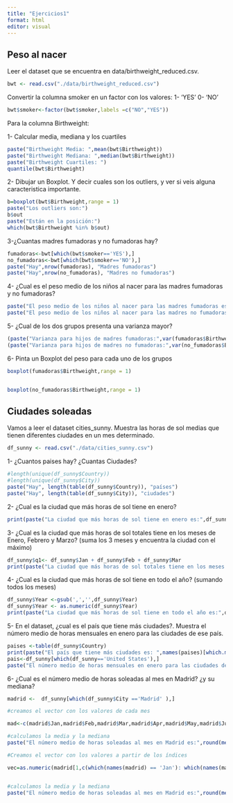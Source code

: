 ---
title: "Ejercicios1"
format: html
editor: visual
---

## Peso al nacer

Leer el dataset que se encuentra en data/birthweight_reduced.csv.

```{r}
bwt <- read.csv("./data/birthweight_reduced.csv")
```

Convertir la columna smoker en un factor con los valores: 1- 'YES' 0- 'NO'

```{r}
bwt$smoker<-factor(bwt$smoker,labels =c("NO","YES"))
```

Para la columna Birthweight:

1- Calcular media, mediana y los cuartiles

```{r}
paste("Birthweight Media: ",mean(bwt$Birthweight))
paste("Birthweight Mediana: ",median(bwt$Birthweight))
paste("Birthweight Cuartiles: ")
quantile(bwt$Birthweight)

```

2- Dibujar un Boxplot. Y decir cuales son los outliers, y ver si veis alguna caracteristica importante.

```{r}
b=boxplot(bwt$Birthweight,range = 1)
paste("Los outliers son:") 
b$out
paste("Están en la posición:")
which(bwt$Birthweight %in% b$out)
```

3-¿Cuantas madres fumadoras y no fumadoras hay?

```{r}
fumadoras<-bwt[which(bwt$smoker=='YES'),]
no_fumadoras<-bwt[which(bwt$smoker=='NO'),]
paste("Hay",nrow(fumadoras), "Madres fumadoras")
paste("Hay",nrow(no_fumadoras), "Madres no fumadoras")
```

4- ¿Cual es el peso medio de los niños al nacer para las madres fumadoras y no fumadoras?

```{r}
paste("El peso medio de los niños al nacer para las madres fumadoras es:",round(mean(fumadoras$Birthweight),2))
paste("El peso medio de los niños al nacer para las madres no fumadoras es:",round(mean(no_fumadoras$Birthweight),2))
```

5- ¿Cual de los dos grupos presenta una varianza mayor?

```{r}
(paste("Varianza para hijos de madres fumadoras:",var(fumadoras$Birthweight)))
(paste("Varianza para hijos de madres no fumadoras:",var(no_fumadoras$Birthweight)))
```

6- Pinta un Boxplot del peso para cada uno de los grupos

```{r}
boxplot(fumadoras$Birthweight,range = 1)


boxplot(no_fumadoras$Birthweight,range = 1)


```

## Ciudades soleadas

Vamos a leer el dataset cities_sunny. Muestra las horas de sol medias que tienen diferentes ciudades en un mes determinado.

```{r}
df_sunny <- read.csv("./data/cities_sunny.csv")
```

1- ¿Cuantos paises hay? ¿Cuantas Ciudades?

```{r}
#length(unique(df_sunny$Country))
#length(unique(df_sunny$City))
paste("Hay", length(table(df_sunny$Country)), "países")
paste("Hay", length(table(df_sunny$City)), "ciudades")
```

2- ¿Cual es la ciudad que más horas de sol tiene en enero?

```{r}
print(paste("La ciudad que más horas de sol tiene en enero es:",df_sunny$City[which.max(df_sunny$Jan)],"en total", max(df_sunny$Jan)))
```

3- ¿Cual es la ciudad que más horas de sol totales tiene en los meses de Enero, Febrero y Marzo? (suma los 3 meses y encuentra la ciudad con el máximo)

```{r}
df_sunny$q1<- df_sunny$Jan + df_sunny$Feb + df_sunny$Mar
print(paste("La ciudad que más horas de sol totales tiene en los meses de Enero, Febrero y Marzo es:",df_sunny$City[which.max(df_sunny$q1)],"en total", max(df_sunny$q1)))

```

4- ¿Cual es la ciudad que más horas de sol tiene en todo el año? (sumando todos los meses)

```{r}
df_sunny$Year <-gsub(',','',df_sunny$Year)
df_sunny$Year <- as.numeric(df_sunny$Year)
print(paste("La ciudad que más horas de sol tiene en todo el año es:",df_sunny$City[which.max(df_sunny$Year)],"en total", max(df_sunny$Year)))
```

5- En el dataset, ¿cual es el país que tiene más ciudades?. Muestra el número medio de horas mensuales en enero para las ciudades de ese país.

```{r}
paises <-table(df_sunny$Country)
print(paste("El país que tiene más ciudades es: ",names(paises)[which.max(paises)], "en total",max(paises)))
pais<-df_sunny[which(df_sunny=='United States'),]
paste("El número medio de horas mensuales en enero para las ciudades de United States es:",round(mean(pais$Jan),2))

```

6- ¿Cual es el número medio de horas soleadas al mes en Madrid? ¿y su mediana?

```{r}
madrid <-  df_sunny[which(df_sunny$City =='Madrid' ),]

#creamos el vector con los valores de cada mes

mad<-c(madrid$Jan,madrid$Feb,madrid$Mar,madrid$Apr,madrid$May,madrid$Jun,madrid$Jul,madrid$Aug,madrid$Sep,madrid$Oct,madrid$Nov,madrid$Dec)

#calculamos la media y la mediana
paste("El número medio de horas soleadas al mes en Madrid es:",round(mean(mad),2)," y su mediana es:",median(mad))

#Creamos el vector con los valores a partir de los índices

vec=as.numeric(madrid[1,c(which(names(madrid) == 'Jan'): which(names(madrid) == 'Dec'))])


#calculamos la media y la mediana
paste("El número medio de horas soleadas al mes en Madrid es:",round(mean(vec),2)," y su mediana es:",median(vec))


```
